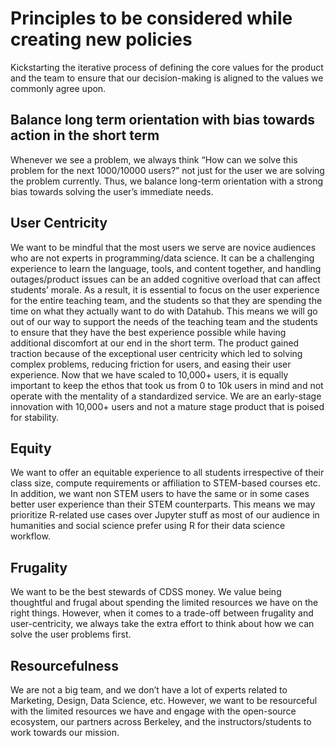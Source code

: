 
# Principles to be considered while creating new policies

Kickstarting the iterative process of defining the core values for the product and the team to ensure that our decision-making is aligned to the values we commonly agree upon.

## Balance long term orientation with bias towards action in the short term

Whenever we see a problem, we always think "How can we solve this problem for the next 1000/10000 users?" not just for the user we are solving the problem currently. Thus, we balance long-term orientation with a strong bias towards solving the user's immediate needs.

## User Centricity

We want to be mindful that the most users we serve are novice audiences who are not experts in programming/data science. It can be a challenging experience to learn the language, tools, and content together, and handling outages/product issues can be an added cognitive overload that can affect students' morale. As a result, it is essential to focus on the user experience for the entire teaching team, and the students so that they are spending the time on what they actually want to do with Datahub. This means we will go out of our way to support the needs of the teaching team and the students to ensure that they have the best experience possible while having additional discomfort at our end in the short term.
The product gained traction because of the exceptional user centricity which led to solving complex problems, reducing friction for users, and easing their user experience. Now that we have scaled to 10,000+ users, it is equally important to keep the ethos that took us from 0 to 10k users in mind and not operate with the mentality of a standardized service. We are an early-stage innovation with 10,000+ users and not a mature stage product that is poised for stability.

## Equity

We want to offer an equitable experience to all students irrespective of their class size, compute requirements or affiliation to STEM-based courses etc. In addition, we want non STEM users to have the same or in some cases better user experience than their STEM counterparts. This means we may prioritize R-related use cases over Jupyter stuff as most of our audience in humanities and social science prefer using R for their data science workflow.

## Frugality

We want to be the best stewards of CDSS money. We value being thoughtful and frugal about spending the limited resources we have on the right things. However, when it comes to a trade-off between frugality and user-centricity, we always take the extra effort to think about how we can solve the user problems first.

## Resourcefulness

We are not a big team, and we don't have a lot of experts related to Marketing, Design, Data Science, etc. However, we want to be resourceful with the limited resources we have and engage with the open-source ecosystem, our partners across Berkeley, and the instructors/students to work towards our mission.